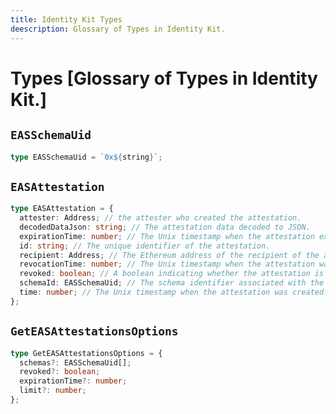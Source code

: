 ```yaml
---
title: Identity Kit Types
deescription: Glossary of Types in Identity Kit.
---
```


# Types [Glossary of Types in Identity Kit.]

## `EASSchemaUid`

```ts
type EASSchemaUid = `0x${string}`;
```

## `EASAttestation`

```ts
type EASAttestation = {
  attester: Address; // the attester who created the attestation.
  decodedDataJson: string; // The attestation data decoded to JSON.
  expirationTime: number; // The Unix timestamp when the attestation expires (0 for no expiration).
  id: string; // The unique identifier of the attestation.
  recipient: Address; // The Ethereum address of the recipient of the attestation.
  revocationTime: number; // The Unix timestamp when the attestation was revoked, if applicable.
  revoked: boolean; // A boolean indicating whether the attestation is revocable or not.
  schemaId: EASSchemaUid; // The schema identifier associated with the attestation.
  time: number; // The Unix timestamp when the attestation was created.
};
```

## `GetEASAttestationsOptions`

```ts
type GetEASAttestationsOptions = {
  schemas?: EASSchemaUid[];
  revoked?: boolean;
  expirationTime?: number;
  limit?: number;
};
```
